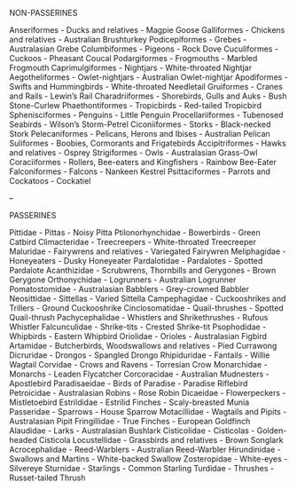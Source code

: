 NON-PASSERINES

Anseriformes - Ducks and relatives - Magpie Goose
Galliformes - Chickens and relatives - Australian Brushturkey
Podicepiformes - Grebes - Australasian Grebe
Columbiformes - Pigeons - Rock Dove
Cuculiformes - Cuckoos - Pheasant Coucal
Podargiformes - Frogmouths - Marbled Frogmouth
Caprimulgiformes - Nightjars - White-throated Nightjar
Aegotheliformes - Owlet-nightjars - Australian Owlet-nightjar
Apodiformes - Swifts and Hummingbirds - White-throated Needletail
Gruiformes - Cranes and Rails - Lewin's Rail
Charadriiformes - Shorebirds, Gulls and Auks - Bush Stone-Curlew
Phaethontiformes - Tropicbirds - Red-tailed Tropicbird
Sphenisciformes - Penguins - Little Penguin
Procellariiformes - Tubenosed Seabirds - Wilson's Storm-Petrel
Ciconiiformes - Storks - Black-necked Stork
Pelecaniformes - Pelicans, Herons and Ibises - Australian Pelican
Suliformes - Boobies, Cormorants and Frigatebirds
Accipitriformes - Hawks and relatives - Osprey
Strigiformes - Owls - Australasian Grass-Owl
Coraciiformes - Rollers, Bee-eaters and Kingfishers - Rainbow Bee-Eater
Falconiformes - Falcons - Nankeen Kestrel
Psittaciformes - Parrots and Cockatoos - Cockatiel

--

PASSERINES

Pittidae - Pittas - Noisy Pitta
Ptilonorhynchidae - Bowerbirds - Green Catbird
Climacteridae - Treecreepers - White-throated Treecreeper
Maluridae - Fairywrens and relatives - Variegated Fairywren
Meliphagidae - Honeyeaters - Dusky Honeyeater
Pardalotidae - Pardalotes - Spotted Pardalote
Acanthizidae - Scrubwrens, Thornbills and Gerygones - Brown Gerygone
Orthonychidae - Logrunners - Australian Logrunner
Pomatostomidae - Australasian Babblers - Grey-crowned Babbler
Neosittidae - Sittellas - Varied Sittella
Campephagidae - Cuckooshrikes and Trillers - Ground Cuckooshrike
Cinclosomatidae - Quail-thrushes - Spotted Quail-thrush
Pachycephalidae - Whistlers and Shrikethrushes - Rufous Whistler
Falcunculidae - Shrike-tits - Crested Shrike-tit
Psophodidae - Whipbirds - Eastern Whipbird
Oriolidae - Orioles - Australasian Figbird
Artamidae - Butcherbirds, Woodswallows and relatives - Pied Currawong
Dicruridae - Drongos - Spangled Drongo
Rhipiduridae - Fantails - Willie Wagtail
Corvidae - Crows and Ravens - Torresian Crow
Monarchidae - Monarchs - Leaden Flycatcher
Corcoracidae - Australian Mudnesters - Apostlebird
Paradisaeidae - Birds of Paradise - Paradise Riflebird
Petroicidae - Australasian Robins - Rose Robin
Dicaeidae - Flowerpeckers - Mistletoebird
Estrildidae - Estrilid Finches - Scaly-breasted Munia
Passeridae - Sparrows - House Sparrow
Motacillidae - Wagtails and Pipits - Australasian Pipit
Fringillidae - True Finches - European Goldfinch
Alaudidae - Larks - Australasian Bushlark
Cisticolidae - Cisticolas - Golden-headed Cisticola
Locustellidae - Grassbirds and relatives - Brown Songlark
Acrocephalidae - Reed-Warblers - Australian Reed-Warbler
Hirundinidae - Swallows and Martins - White-backed Swallow
Zosteropidae - White-eyes - Silvereye
Sturnidae - Starlings - Common Starling
Turdidae - Thrushes - Russet-tailed Thrush


















